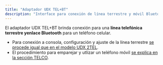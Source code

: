 ```yaml
---
title: "Adaptador UDX TEL+BT"
description: "Interface para conexión de línea terrestre y móvil Bluetooth"
---
```


El adaptador UDX TEL\+BT brinda conexión para una ****línea telefónica terrestre yenlace Bluetooth****  para un teléfono celular.

- Para conexión a consola, configuración y ajuste de la línea terrestre [se procede igual que en el modelo UDX 2TEL](/es/unidex/UDX-2TEL).
- El procedimiento para emparejar y utlizar un teléfono móvil [se explica en la sección TELCO](/es/unidex/ux24-op-telco).